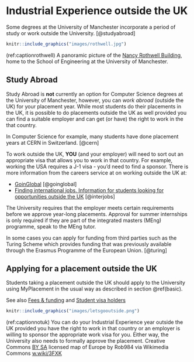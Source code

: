 # Industrial Experience outside the UK {#notuk}

Some degrees at the University of Manchester incorporate a period of study or work outside the University. [@studyabroad]

```r
knitr::include_graphics("images/rothwell.jpg")
```

(ref:captionrothwell) A panoramic picture of the [Nancy Rothwell Building](https://en.wikipedia.org/wiki/Nancy_Rothwell_Building), home to the School of Engineering at the University of Manchester.

## Study Abroad {#abroad}
Study Abroad is **not** currently an option for Computer Science degrees at the University of Manchester, however, you can _work abroad_ (outside the UK) for your placement year. While most students do their placements in the UK,  it is possible to do placements outside the UK as well provided you can find a suitable employer and can get (or have) the right to work in the that country.


In Computer Science for example, many students have done placement years at CERN in Switzerland. [@cern]

To work outside the UK, **YOU** (and your employer) will need to sort out an appropriate visa that allows you to work in that country. For example, working the USA requires a J-1 visa - you’d need to find a sponsor. There is more information from the careers service at on working outside the UK at:

* [GoinGlobal](https://www.careers.manchester.ac.uk/international/goinglobal/) [@goinglobal]
* [Finding international jobs. Information for students looking for opportunities outside the UK](https://www.careers.manchester.ac.uk/international/internationaljobs/) [@interjobs]

The University requires that the employer meets certain requirements before we approve year-long placements. Approval for summer internships is only required if they are part of the integrated masters (MEng) programme, speak to the MEng tutor.

In some cases you can apply for funding from third parties such as the Turing Scheme which provides funding that was previously available through the Erasmus Programme of the European Union. [@turing]

## Applying for a placement outside the UK {#outside}

Students taking a placement outside the UK should apply to the University using MyPlacement in the usual way as described in section \@ref(basic).

See also [Fees & funding](https://www.manchester.ac.uk/study/undergraduate/fees-and-funding/) and [Student visa holders](https://www.studentsupport.manchester.ac.uk/immigration-and-visas/)

```r
knitr::include_graphics("images/letsgooutside.png")
```

(ref:captionnotuk) You can do your Industrial Experience year outside the UK provided you have the right to work in that country or an employer is willing to sponsor the appropriate work visa for you. Either way, the University also needs to formally approve the placement. Creative Commons [BY SA](https://creativecommons.org/licenses/by-sa/4.0/deed.en) licensed map of Europe by Rob984 via Wikimedia Commons [w.wiki/3FXK](https://w.wiki/3FXK)
